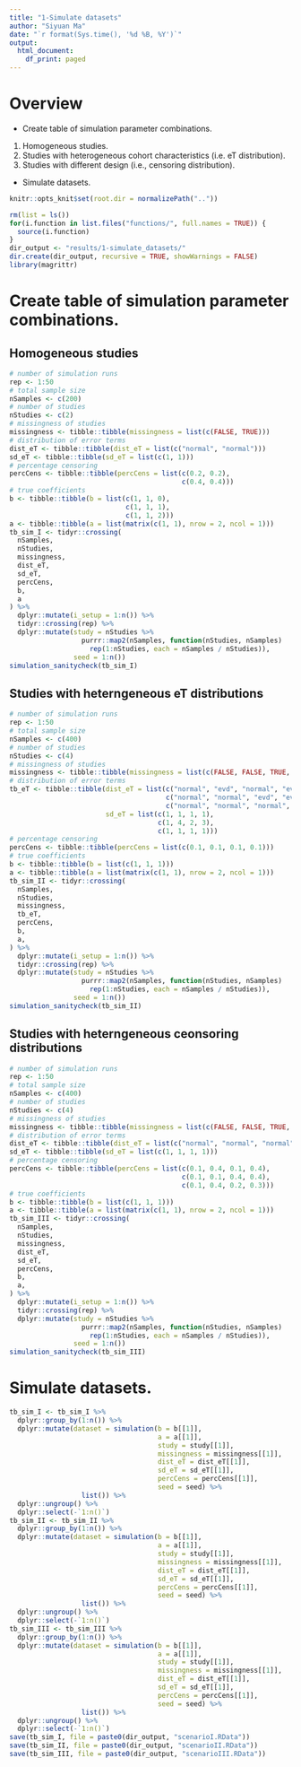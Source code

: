 ```yaml
---
title: "1-Simulate datasets"
author: "Siyuan Ma"
date: "`r format(Sys.time(), '%d %B, %Y')`"
output:
  html_document:
    df_print: paged
---
```

# Overview
- Create table of simulation parameter combinations.
1. Homogeneous studies.
2. Studies with heterogeneous cohort characteristics (i.e. eT distribution).
3. Studies with different design (i.e., censoring distribution).
- Simulate datasets.
```r
knitr::opts_knit$set(root.dir = normalizePath(".."))
```
```r
rm(list = ls())
for(i.function in list.files("functions/", full.names = TRUE)) {
  source(i.function)
}
dir_output <- "results/1-simulate_datasets/"
dir.create(dir_output, recursive = TRUE, showWarnings = FALSE)
library(magrittr)
```
# Create table of simulation parameter combinations.
## Homogeneous studies
```r
# number of simulation runs
rep <- 1:50
# total sample size
nSamples <- c(200)
# number of studies
nStudies <- c(2)
# missingness of studies
missingness <- tibble::tibble(missingness = list(c(FALSE, TRUE)))
# distribution of error terms
dist_eT <- tibble::tibble(dist_eT = list(c("normal", "normal")))
sd_eT <- tibble::tibble(sd_eT = list(c(1, 1)))
# percentage censoring
percCens <- tibble::tibble(percCens = list(c(0.2, 0.2),
                                           c(0.4, 0.4)))
# true coefficients
b <- tibble::tibble(b = list(c(1, 1, 0),
                             c(1, 1, 1),
                             c(1, 1, 2)))
a <- tibble::tibble(a = list(matrix(c(1, 1), nrow = 2, ncol = 1)))
tb_sim_I <- tidyr::crossing(
  nSamples,
  nStudies,
  missingness,
  dist_eT,
  sd_eT,
  percCens,
  b,
  a
) %>%
  dplyr::mutate(i_setup = 1:n()) %>% 
  tidyr::crossing(rep) %>% 
  dplyr::mutate(study = nStudies %>% 
                  purrr::map2(nSamples, function(nStudies, nSamples) 
                    rep(1:nStudies, each = nSamples / nStudies)),
                seed = 1:n())
simulation_sanitycheck(tb_sim_I)
```
## Studies with heterngeneous eT distributions
```r
# number of simulation runs
rep <- 1:50
# total sample size
nSamples <- c(400)
# number of studies
nStudies <- c(4)
# missingness of studies
missingness <- tibble::tibble(missingness = list(c(FALSE, FALSE, TRUE, TRUE)))
# distribution of error terms
tb_eT <- tibble::tibble(dist_eT = list(c("normal", "evd", "normal", "evd"),
                                       c("normal", "normal", "evd", "evd"),
                                       c("normal", "normal", "normal", "normal")),
                        sd_eT = list(c(1, 1, 1, 1),
                                     c(1, 4, 2, 3),
                                     c(1, 1, 1, 1)))
# percentage censoring
percCens <- tibble::tibble(percCens = list(c(0.1, 0.1, 0.1, 0.1)))
# true coefficients
b <- tibble::tibble(b = list(c(1, 1, 1)))
a <- tibble::tibble(a = list(matrix(c(1, 1), nrow = 2, ncol = 1)))
tb_sim_II <- tidyr::crossing(
  nSamples,
  nStudies,
  missingness,
  tb_eT,
  percCens,
  b,
  a,
) %>%
  dplyr::mutate(i_setup = 1:n()) %>% 
  tidyr::crossing(rep) %>% 
  dplyr::mutate(study = nStudies %>% 
                  purrr::map2(nSamples, function(nStudies, nSamples) 
                    rep(1:nStudies, each = nSamples / nStudies)),
                seed = 1:n())
simulation_sanitycheck(tb_sim_II)
```
## Studies with heterngeneous ceonsoring distributions
```r
# number of simulation runs
rep <- 1:50
# total sample size
nSamples <- c(400)
# number of studies
nStudies <- c(4)
# missingness of studies
missingness <- tibble::tibble(missingness = list(c(FALSE, FALSE, TRUE, TRUE)))
# distribution of error terms
dist_eT <- tibble::tibble(dist_eT = list(c("normal", "normal", "normal", "normal")))
sd_eT <- tibble::tibble(sd_eT = list(c(1, 1, 1, 1)))
# percentage censoring
percCens <- tibble::tibble(percCens = list(c(0.1, 0.4, 0.1, 0.4),
                                           c(0.1, 0.1, 0.4, 0.4),
                                           c(0.1, 0.4, 0.2, 0.3)))
# true coefficients
b <- tibble::tibble(b = list(c(1, 1, 1)))
a <- tibble::tibble(a = list(matrix(c(1, 1), nrow = 2, ncol = 1)))
tb_sim_III <- tidyr::crossing(
  nSamples,
  nStudies,
  missingness,
  dist_eT,
  sd_eT,
  percCens,
  b,
  a,
) %>%
  dplyr::mutate(i_setup = 1:n()) %>% 
  tidyr::crossing(rep) %>% 
  dplyr::mutate(study = nStudies %>% 
                  purrr::map2(nSamples, function(nStudies, nSamples) 
                    rep(1:nStudies, each = nSamples / nStudies)),
                seed = 1:n())
simulation_sanitycheck(tb_sim_III)
```

# Simulate datasets.
```r
tb_sim_I <- tb_sim_I %>% 
  dplyr::group_by(1:n()) %>% 
  dplyr::mutate(dataset = simulation(b = b[[1]],
                                     a = a[[1]],
                                     study = study[[1]],
                                     missingness = missingness[[1]],
                                     dist_eT = dist_eT[[1]],
                                     sd_eT = sd_eT[[1]],
                                     percCens = percCens[[1]],
                                     seed = seed) %>% 
                  list()) %>% 
  dplyr::ungroup() %>% 
  dplyr::select(-`1:n()`)
tb_sim_II <- tb_sim_II %>% 
  dplyr::group_by(1:n()) %>% 
  dplyr::mutate(dataset = simulation(b = b[[1]],
                                     a = a[[1]],
                                     study = study[[1]],
                                     missingness = missingness[[1]],
                                     dist_eT = dist_eT[[1]],
                                     sd_eT = sd_eT[[1]],
                                     percCens = percCens[[1]],
                                     seed = seed) %>% 
                  list()) %>% 
  dplyr::ungroup() %>% 
  dplyr::select(-`1:n()`)
tb_sim_III <- tb_sim_III %>% 
  dplyr::group_by(1:n()) %>% 
  dplyr::mutate(dataset = simulation(b = b[[1]],
                                     a = a[[1]],
                                     study = study[[1]],
                                     missingness = missingness[[1]],
                                     dist_eT = dist_eT[[1]],
                                     sd_eT = sd_eT[[1]],
                                     percCens = percCens[[1]],
                                     seed = seed) %>% 
                  list()) %>% 
  dplyr::ungroup() %>% 
  dplyr::select(-`1:n()`)
save(tb_sim_I, file = paste0(dir_output, "scenarioI.RData"))
save(tb_sim_II, file = paste0(dir_output, "scenarioII.RData"))
save(tb_sim_III, file = paste0(dir_output, "scenarioIII.RData"))
```